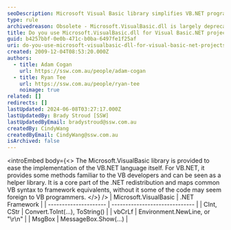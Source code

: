 ```yaml
---
seoDescription: Microsoft Visual Basic library simplifies VB.NET programming by mapping common syntax to .NET framework equivalents.
type: rule
archivedreason: Obsolete - Microsoft.VisualBasic.dll is largely deprecated in modern .NET versions (e.g., .NET 5 and later). Developers are encouraged to use standard .NET libraries for better compatibility and maintainability.
title: Do you use Microsoft.VisualBasic.dll for Visual Basic.NET projects?
guid: b4257bbf-0e0b-471c-b0ba-6497fe1f25af
uri: do-you-use-microsoft-visualbasic-dll-for-visual-basic-net-projects
created: 2009-12-04T08:53:20.000Z
authors:
  - title: Adam Cogan
    url: https://ssw.com.au/people/adam-cogan
  - title: Ryan Tee
    url: https://ssw.com.au/people/ryan-tee
    noimage: true
related: []
redirects: []
lastUpdated: 2024-06-08T03:27:17.000Z
lastUpdatedBy: Brady Stroud [SSW]
lastUpdatedByEmail: bradystroud@ssw.com.au
createdBy: CindyWang
createdByEmail: CindyWang@ssw.com.au
isArchived: false
---
```


<introEmbed
  body={<>
The Microsoft.VisualBasic library is provided to ease the implementation of the VB.NET language itself. For VB.NET, it provides some methods familiar to the VB developers and can be seen as a helper library. It is a core part of the .NET redistribution and maps common VB syntax to framework equivalents, without it some of the code may seem foreign to VB programmers.
  </>}
/>
| Microsoft.VisualBasic | .NET Framework                 |
| --------------------- | ------------------------------ |
| CInt, CStr            | Convert.ToInt(...), ToString() |
| vbCrLf                | Environment.NewLine, or "\r\n" |
| MsgBox                | MessageBox.Show(...)           |
